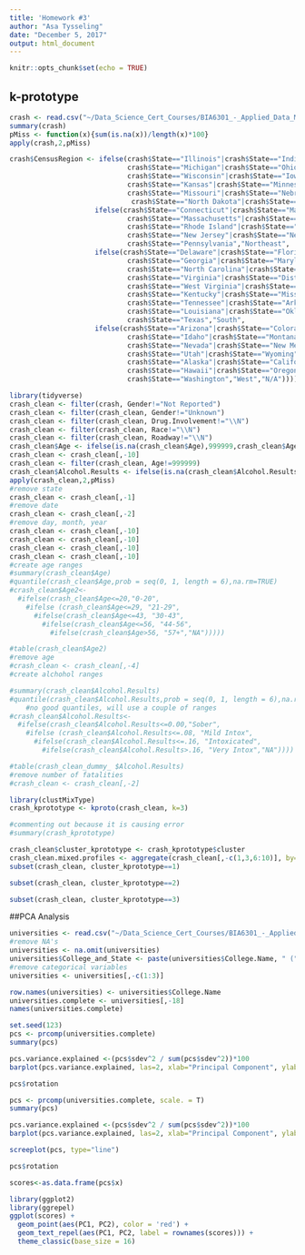 ```yaml
---
title: 'Homework #3'
author: "Asa Tysseling"
date: "December 5, 2017"
output: html_document
---
```


```r
knitr::opts_chunk$set(echo = TRUE)
```

## k-prototype

```r
crash <- read.csv("~/Data_Science_Cert_Courses/BIA6301_-_Applied_Data_Mining/HW3/crash.csv")
summary(crash)
pMiss <- function(x){sum(is.na(x))/length(x)*100} 
apply(crash,2,pMiss)
```
```r
crash$CensusRegion <- ifelse(crash$State=="Illinois"|crash$State=="Indiana"|
                             crash$State=="Michigan"|crash$State=="Ohio"|
                             crash$State=="Wisconsin"|crash$State=="Iowa"|
                             crash$State=="Kansas"|crash$State=="Minnesota"|
                             crash$State=="Missouri"|crash$State=="Nebraska"|
                              crash$State=="North Dakota"|crash$State=="South Dakota","Midwest",
                     ifelse(crash$State=="Connecticut"|crash$State=="Maine"|
                             crash$State=="Massachusetts"|crash$State=="New Hampshire"|
                             crash$State=="Rhode Island"|crash$State=="Vermont"|
                             crash$State=="New Jersey"|crash$State=="New York"|
                             crash$State=="Pennsylvania","Northeast",
                     ifelse(crash$State=="Delaware"|crash$State=="Florida"|
                             crash$State=="Georgia"|crash$State=="Maryland"|
                             crash$State=="North Carolina"|crash$State=="South Carolina"|
                             crash$State=="Virginia"|crash$State=="District of Columbia"|
                             crash$State=="West Virginia"|crash$State=="Alabama"|
                             crash$State=="Kentucky"|crash$State=="Mississippi"|
                             crash$State=="Tennessee"|crash$State=="Arkansas"|
                             crash$State=="Louisiana"|crash$State=="Oklahoma"|
                             crash$State=="Texas","South",
                     ifelse(crash$State=="Arizona"|crash$State=="Colorado"|
                             crash$State=="Idaho"|crash$State=="Montana"|
                             crash$State=="Nevada"|crash$State=="New Mexico"|
                             crash$State=="Utah"|crash$State=="Wyoming"|
                             crash$State=="Alaska"|crash$State=="California"|
                             crash$State=="Hawaii"|crash$State=="Oregon"|
                             crash$State=="Washington","West","N/A"))))
```

```r
library(tidyverse)
crash_clean <- filter(crash, Gender!="Not Reported")
crash_clean <- filter(crash_clean, Gender!="Unknown")
crash_clean <- filter(crash_clean, Drug.Involvement!="\\N")
crash_clean <- filter(crash_clean, Race!="\\N")
crash_clean <- filter(crash_clean, Roadway!="\\N")
crash_clean$Age <- ifelse(is.na(crash_clean$Age),999999,crash_clean$Age)
crash_clean <- crash_clean[,-10]
crash_clean <- filter(crash_clean, Age!=999999)
crash_clean$Alcohol.Results <- ifelse(is.na(crash_clean$Alcohol.Results),0,crash_clean$Alcohol.Results)
apply(crash_clean,2,pMiss)
#remove state
crash_clean <- crash_clean[,-1]
#remove date
crash_clean <- crash_clean[,-2]
#remove day, month, year
crash_clean <- crash_clean[,-10]
crash_clean <- crash_clean[,-10]
crash_clean <- crash_clean[,-10]
crash_clean <- crash_clean[,-10]
#create age ranges
#summary(crash_clean$Age)
#quantile(crash_clean$Age,prob = seq(0, 1, length = 6),na.rm=TRUE)
#crash_clean$Age2<-
  #ifelse(crash_clean$Age<=20,"0-20",
    #ifelse (crash_clean$Age<=29, "21-29",
      #ifelse(crash_clean$Age<=43, "30-43",
        #ifelse(crash_clean$Age<=56, "44-56",
          #ifelse(crash_clean$Age>56, "57+","NA")))))

#table(crash_clean$Age2) 
#remove age
#crash_clean <- crash_clean[,-4]
#create alchohol ranges

#summary(crash_clean$Alcohol.Results)
#quantile(crash_clean$Alcohol.Results,prob = seq(0, 1, length = 6),na.rm=TRUE)
    #no good quantiles, will use a couple of ranges
#crash_clean$Alcohol.Results<-
  #ifelse(crash_clean$Alcohol.Results<=0.00,"Sober",
    #ifelse (crash_clean$Alcohol.Results<=.08, "Mild Intox",
      #ifelse(crash_clean$Alcohol.Results<=.16, "Intoxicated",
        #ifelse(crash_clean$Alcohol.Results>.16, "Very Intox","NA"))))

#table(crash_clean_dummy_ $Alcohol.Results) 
#remove number of fatalities
#crash_clean <- crash_clean[,-2]
```
```r
library(clustMixType)
crash_kprototype <- kproto(crash_clean, k=3)
```
```r
#commenting out because it is causing error
#summary(crash_kprototype)
```
```r
crash_clean$cluster_kprototype <- crash_kprototype$cluster
crash_clean.mixed.profiles <- aggregate(crash_clean[,-c(1,3,6:10)], by=list(crash_clean$cluster_kprototype), FUN=mean)
subset(crash_clean, cluster_kprototype==1)
```
```r
subset(crash_clean, cluster_kprototype==2)
```
```r
subset(crash_clean, cluster_kprototype==3)
```

##PCA Analysis
```r
universities <- read.csv("~/Data_Science_Cert_Courses/BIA6301_-_Applied_Data_Mining/HW3/Universities.csv")
#remove NA's
universities <- na.omit(universities)
universities$College_and_State <- paste(universities$College.Name, " (", universities$State, ")")
#remove categorical variables
universities <- universities[,-c(1:3)]

row.names(universities) <- universities$College.Name
universities.complete <- universities[,-18]
names(universities.complete)
```
```r
set.seed(123)
pcs <- prcomp(universities.complete)
summary(pcs)
```
```r
pcs.variance.explained <-(pcs$sdev^2 / sum(pcs$sdev^2))*100
barplot(pcs.variance.explained, las=2, xlab="Principal Component", ylab="% Variance Explained", main="Principal Components versus Percent of Variance Explained")
```
```r
pcs$rotation
```
```r
pcs <- prcomp(universities.complete, scale. = T)
summary(pcs)
```
```r
pcs.variance.explained <-(pcs$sdev^2 / sum(pcs$sdev^2))*100
barplot(pcs.variance.explained, las=2, xlab="Principal Component", ylab="% Variance Explained", main="Principal Components versus Percent of Variance Explained")
```
```r
screeplot(pcs, type="line")
```
```r
pcs$rotation
```
```r
scores<-as.data.frame(pcs$x)

library(ggplot2)
library(ggrepel)
ggplot(scores) +
  geom_point(aes(PC1, PC2), color = 'red') +
  geom_text_repel(aes(PC1, PC2, label = rownames(scores))) +
  theme_classic(base_size = 16)
```












